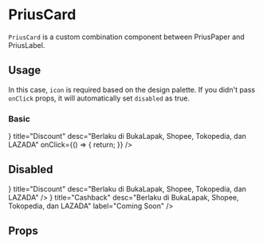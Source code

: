 

<Meta
  component={PriusCard}
  id="Components|PriusCard"
  title="Components|PriusCard"
/>

# PriusCard

`PriusCard` is a custom combination component between <LinkTo kind="Components|PriusPaper">PriusPaper</LinkTo> and <LinkTo kind="Components|PriusLabel">PriusLabel</LinkTo>.

## Usage

In this case, `icon` is required based on the design palette. If you didn't pass `onClick` props, it will automatically set `disabled` as true.

### Basic

<Preview>
  <Story name="Basic">
    <Grid md={6}>
      <PriusCard
        icon={<MembershipOutlinedIcon />}
        title="Discount"
        desc="Berlaku di BukaLapak, Shopee, Tokopedia, dan LAZADA"
        onClick={() => {
          return;
        }}
      />
    </Grid>
  </Story>
</Preview>

## Disabled

<Preview>
  <Story name="Disabled">
    <Grid container spacing={8}>
      <Grid item md={5}>
        <PriusCard
          icon={<MembershipOutlinedIcon />}
          title="Discount"
          desc="Berlaku di BukaLapak, Shopee, Tokopedia, dan LAZADA"
        />
      </Grid>
      <Grid item md={5}>
        <PriusCard
          icon={<CashbackIcon />}
          title="Cashback"
          desc="Berlaku di BukaLapak, Shopee, Tokopedia, dan LAZADA"
          label="Coming Soon"
        />
      </Grid>
    </Grid>
  </Story>
</Preview>

## Props

<Props of={PriusCard} />
